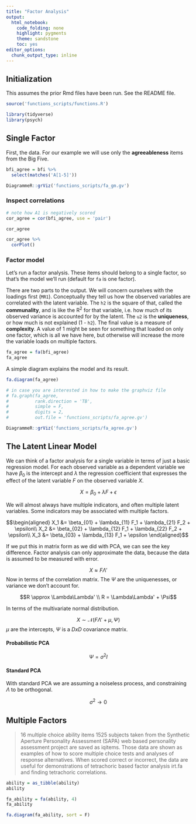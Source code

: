```yaml
---
title: "Factor Analysis"
output: 
  html_notebook: 
    code_folding: none
    highlight: pygments
    theme: sandstone
    toc: yes
editor_options: 
  chunk_output_type: inline
---
```


## Initialization

This assumes the prior Rmd files have been run.  See the README file.

```r
source('functions_scripts/functions.R')
```

```r
library(tidyverse)
library(psych)
```


## Single Factor

First, the data.  For our example we will use only the **agreeableness** items from the Big Five.

```r
bfi_agree = bfi %>% 
  select(matches('A[1-5]'))
```

```r
DiagrammeR::grViz('functions_scripts/fa_gm.gv')
```


### Inspect correlations

```r
# note how A1 is negatively scored
cor_agree = cor(bfi_agree, use = 'pair')

cor_agree

cor_agree %>% 
  corPlot()
```

### Factor model

Let's run a factor analysis.  These items should belong to a single factor, so that's the model we'll run (default for `fa` is one factor).  

There are two parts to the output.  We will concern ourselves with the loadings first (`MR1`).  Conceptually they tell us how the observed variables are correlated with the latent variable.  The `h2` is the square of that, called the **communality**, and is like the R^2^ for that variable, i.e. how much of its observed variance is accounted for by the latent.  The `u2` is the **uniqueness**, or how much is not explained (1 - `h2`).  The final value is a measure of **complexity**. A value of 1 might be seen for something that loaded on only one factor, which is all we have here, but otherwise will increase the more the variable loads on multiple factors.

```r
fa_agree = fa(bfi_agree)
fa_agree
```

A simple diagram explains the model and its result.

```r
fa.diagram(fa_agree)

# in case you are interested in how to make the graphviz file
# fa.graph(fa_agree,
#          rank.direction = 'TB', 
#          simple = F,
#          digits = 2,
#          out.file = 'functions_scripts/fa_agree.gv')

DiagrammeR::grViz('functions_scripts/fa_agree.gv')
```


## The Latent Linear Model

We can think of a factor analysis for a single variable in terms of just a basic regression model. For each observed variable as a dependent variable we have $\beta_0$ is the intercept and $\lambda$ the regression coefficient that expresses the effect of the latent variable $F$ on the observed variable $X$.

$$X = \beta_0 + \lambda F + \epsilon$$

We will almost always have multiple indicators, and often multiple latent variables.  Some indicators may be associated with multiple factors.

$$\begin{aligned}
X_1 &= \beta_{01} + \lambda_{11} F_1 + \lambda_{21} F_2  + \epsilon\\
X_2 &= \beta_{02} + \lambda_{12} F_1 + \lambda_{22} F_2  + \epsilon\\
X_3 &= \beta_{03} + \lambda_{13} F_1 + \epsilon
\end{aligned}$$

If we put this in matrix form as we did with PCA, we can see the key difference.  Factor analysis can only approximate the data, because the data is assumed to be measured with error.

$$X \approx F\Lambda'$$
Now in terms of the correlation matrix.  The $\Psi$ are the uniquenesses, or variance we don't account for.

$$R \approx \Lambda\Lambda' \\
R = \Lambda\Lambda' + \Psi$$

In terms of the multivariate normal distribution.

$$ X \sim \mathcal{N}(F\Lambda' + \mu, \Psi) $$
$\mu$ are the intercepts, $\Psi$ is a $DxD$ covariance matrix.


#### Probabilistic PCA

$$\Psi = \sigma^2I$$

#### Standard PCA

With standard PCA we are assuming a noiseless process, and constraining $\Lambda$ to be orthogonal.

$$\sigma^2 \rightarrow 0$$

## Multiple Factors

> 16 multiple choice ability items 1525 subjects taken from the Synthetic Aperture Personality Assessment (SAPA) web based personality assessment project are saved as iqitems. Those data are shown as examples of how to score multiple choice tests and analyses of response alternatives. When scored correct or incorrect, the data are useful for demonstrations of tetrachoric based factor analysis irt.fa and finding tetrachoric correlations.

```r
ability = as_tibble(ability)
ability
```
```r
fa_ability = fa(ability, 4)
fa_ability
```

```r
fa.diagram(fa_ability, sort = F)
```



